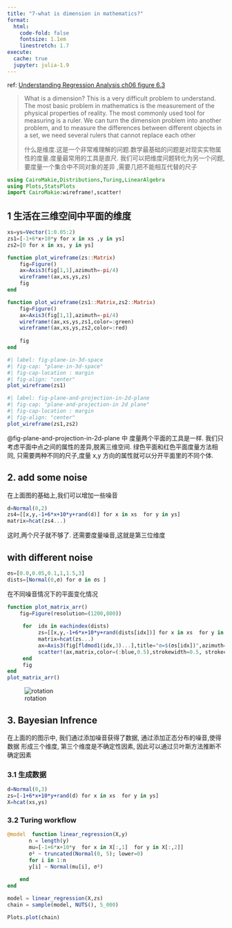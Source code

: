 ```yaml
---
title: "7-what is dimension in mathematics?"
format:
  html: 
    code-fold: false
    fontsize: 1.1em
    linestretch: 1.7
execute: 
  cache: true
  jupyter: julia-1.9
---
```


:::{.callout-note title="info"}
ref: [Understanding Regression Analysis ch06 figure 6.3](https://www.taylorfrancis.com/books/mono/10.1201/9781003025764/understanding-regression-analysis-peter-westfall-andrea-arias)

> What is a dimension? This is a very difficult problem to understand. The most basic problem in mathematics is the measurement of the physical properties of reality. The most commonly used tool for measuring is a ruler. We can turn the dimension problem into another problem, and to measure the differences between different objects in a set, we need several rulers that cannot replace each other
> 
> 什么是维度.这是一个非常难理解的问题.数学最基础的问题是对现实实物属性的度量.度量最常用的工具是直尺. 我们可以把维度问题转化为另一个问题,要度量一个集合中不同对象的差异
> ,需要几把不能相互代替的尺子
:::

```julia

using CairoMakie,Distributions,Turing,LinearAlgebra
using Plots,StatsPlots
import CairoMakie:wireframe!,scatter!
```

## 1 生活在三维空间中平面的维度
```julia
xs=ys=Vector(1:0.05:2)
zs1=[-1+6*x+10*y for x in xs ,y in ys]
zs2=[0 for x in xs, y in ys]
```

```julia
function plot_wireframe(zs::Matrix)
    fig=Figure()
    ax=Axis3(fig[1,1],azimuth=-pi/4)
    wireframe!(ax,xs,ys,zs)
    fig
end

function plot_wireframe(zs1::Matrix,zs2::Matrix)
    fig=Figure()
    ax=Axis3(fig[1,1],azimuth=-pi/4)
    wireframe!(ax,xs,ys,zs1,color=:green)
    wireframe!(ax,xs,ys,zs2,color=:red)
    
    fig
end
```

```julia
#| label: fig-plane-in-3d-space
#| fig-cap: "plane-in-3d-space"
#| fig-cap-location : margin
#| fig-align: "center"
plot_wireframe(zs1)
```

```julia
#| label: fig-plane-and-projection-in-2d-plane
#| fig-cap: "plane-and-projection-in 2d plane"
#| fig-cap-location : margin
#| fig-align: "center"
plot_wireframe(zs1,zs2)
```
@fig-plane-and-projection-in-2d-plane 中 度量两个平面的工具是一样. 
我们只考虑平面中点之间的属性的差异,脱离三维空间. 绿色平面和红色平面度量方法相同,
只需要两种不同的尺子,度量 x,y 方向的属性就可以分开平面里的不同个体. 

## 2. add some noise
在上面图的基础上,我们可以增加一些噪音
```julia
d=Normal(0,2)
zs4=[[x,y,-1+6*x+10*y+rand(d)] for x in xs  for y in ys]
matrix=hcat(zs4...)
```
这时,两个尺子就不够了. 还需要度量噪音,这就是第三位维度

## with different noise 

```julia
σs=[0.0,0.05,0.1,1,1.5,3]
dists=[Normal(0,σ) for σ in σs ]
```

在不同噪音情况下的平面变化情况
```julia
function plot_matrix_arr()
    fig=Figure(resolution=(1200,800))
    
     for  idx in eachindex(dists)
          zs=[[x,y,-1+6*x+10*y+rand(dists[idx])] for x in xs  for y in ys]
          matrix=hcat(zs...)
          ax=Axis3(fig[fldmod1(idx,3)...],title="σ=$(σs[idx])",azimuth=pi/8,elevation=-pi/4)
          scatter!(ax,matrix,color=(:blue,0.5),strokewidth=0.5, strokecolor=:black)
     end
     fig
end
plot_matrix_arr()
```
![rotation](imgs/screenshot_1765.jpg)

## 3. Bayesian Infrence 
在上面的的图示中, 我们通过添加噪音获得了数据, 通过添加正态分布的噪音,使得数据
形成三个维度, 第三个维度是不确定性因素, 因此可以通过贝叶斯方法推断不确定因素


### 3.1 生成数据
```julia
d=Normal(0,3)
zs=[-1+6*x+10*y+rand(d) for x in xs  for y in ys]
X=hcat(xs,ys)
```
### 3.2 Turing workflow
```julia
@model  function linear_regression(X,y)
       n = length(y)
       mu=[-1+6*x+10*y  for x in X[:,1]  for y in X[:,2]]
       σ² ~ truncated(Normal(0, 5); lower=0)
       for i in 1:n
       y[i] ~ Normal(mu[i], σ²)
       
    end
end

model = linear_regression(X,zs)
chain = sample(model, NUTS(), 5_000)
```
```julia
Plots.plot(chain)
```


